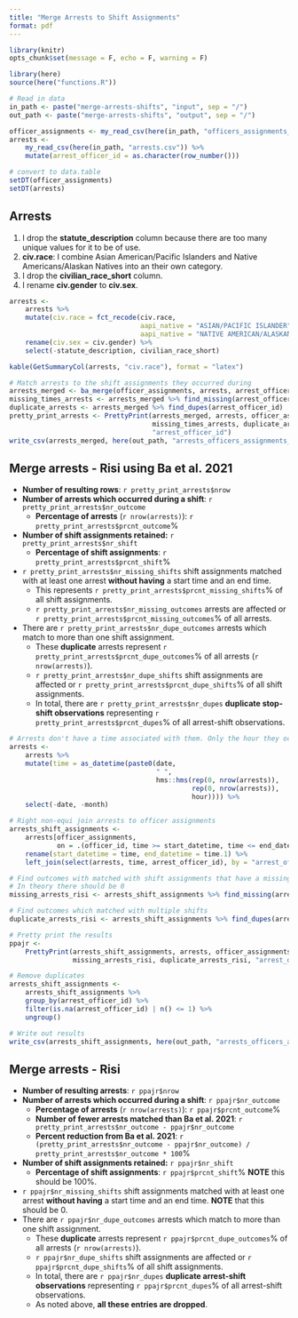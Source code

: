 ```yaml
---
title: "Merge Arrests to Shift Assignments"
format: pdf
---
```


```r
library(knitr)
opts_chunk$set(message = F, echo = F, warning = F)

library(here)
source(here("functions.R"))

# Read in data
in_path <- paste("merge-arrests-shifts", "input", sep = "/")
out_path <- paste("merge-arrests-shifts", "output", sep = "/")

officer_assignments <- my_read_csv(here(in_path, "officers_assignments_risi.csv"))
arrests <-
    my_read_csv(here(in_path, "arrests.csv")) %>%
    mutate(arrest_officer_id = as.character(row_number()))

# convert to data.table
setDT(officer_assignments)
setDT(arrests)
```

## Arrests

1. I drop the **statute_description** column because there are too many unique values for it to be of use.
2. **civ.race**: I combine Asian American/Pacific Islanders and Native Americans/Alaskan Natives into an their own category.
3. I drop the **civilian_race_short** column.
4. I rename **civ.gender** to **civ.sex**.

```r
arrests <-
    arrests %>%
    mutate(civ.race = fct_recode(civ.race,
                                 aapi_native = "ASIAN/PACIFIC ISLANDER",
                                 aapi_native = "NATIVE AMERICAN/ALASKAN NATIVE")) %>%
    rename(civ.sex = civ.gender) %>%
    select(-statute_description, civilian_race_short)

kable(GetSummaryCol(arrests, "civ.race"), format = "latex")
```

```r
# Match arrests to the shift assignments they occurred during
arrests_merged <- ba_merge(officer_assignments, arrests, arrest_officer_id)
missing_times_arrests <- arrests_merged %>% find_missing(arrest_officer_id)
duplicate_arrests <- arrests_merged %>% find_dupes(arrest_officer_id)
pretty_print_arrests <- PrettyPrint(arrests_merged, arrests, officer_assignments,
                                    missing_times_arrests, duplicate_arrests,
                                    "arrest_officer_id")
write_csv(arrests_merged, here(out_path, "arrests_officers_assignments_risi_max.csv"))
```

## Merge arrests - Risi using Ba et al. 2021

* **Number of resulting rows**: `r pretty_print_arrests$nrow`
* **Number of arrests which occurred during a shift**: `r pretty_print_arrests$nr_outcome`
    * **Percentage of arrests** (`r nrow(arrests)`): `r pretty_print_arrests$prcnt_outcome`%
* **Number of shift assignments retained:** `r pretty_print_arrests$nr_shift`
    * **Percentage of shift assignments**: `r pretty_print_arrests$prcnt_shift`%
* `r pretty_print_arrests$nr_missing_shifts` shift assignments matched with at least one arrest **without having** a start time and an end time.
    * This represents `r pretty_print_arrests$prcnt_missing_shifts`% of all shift assignments.
    * `r pretty_print_arrests$nr_missing_outcomes` arrests are affected or `r pretty_print_arrests$prcnt_missing_outcomes`% of all arrests.
* There are `r pretty_print_arrests$nr_dupe_outcomes` arrests which match to more than one shift assignment.
    * These **duplicate** arrests represent `r pretty_print_arrests$prcnt_dupe_outcomes`% of all arrests (`r nrow(arrests)`).
    * `r pretty_print_arrests$nr_dupe_shifts` shift assignments are affected or `r pretty_print_arrests$prcnt_dupe_shifts`% of all shift assignments.
    * In total, there are `r pretty_print_arrests$nr_dupes` **duplicate stop-shift observations** representing `r pretty_print_arrests$prcnt_dupes`% of all arrest-shift observations.
    
```r
# Arrests don't have a time associated with them. Only the hour they occurred.
arrests <-
    arrests %>%
    mutate(time = as_datetime(paste0(date,
                                     " ",
                                     hms::hms(rep(0, nrow(arrests)),
                                              rep(0, nrow(arrests)),
                                              hour)))) %>%
    select(-date, -month)

# Right non-equi join arrests to officer assignments
arrests_shift_assignments <-
    arrests[officer_assignments,
            on = .(officer_id, time >= start_datetime, time <= end_datetime)] %>%
    rename(start_datetime = time, end_datetime = time.1) %>%
    left_join(select(arrests, time, arrest_officer_id), by = "arrest_officer_id")

# Find outcomes with matched with shift assignments that have a missing start and end time
# In theory there should be 0
missing_arrests_risi <- arrests_shift_assignments %>% find_missing(arrest_officer_id)

# Find outcomes which matched with multiple shifts
duplicate_arrests_risi <- arrests_shift_assignments %>% find_dupes(arrest_officer_id)

# Pretty print the results
ppajr <-
    PrettyPrint(arrests_shift_assignments, arrests, officer_assignments,
                missing_arrests_risi, duplicate_arrests_risi, "arrest_officer_id")

# Remove duplicates
arrests_shift_assignments <-
    arrests_shift_assignments %>%
    group_by(arrest_officer_id) %>%
    filter(is.na(arrest_officer_id) | n() <= 1) %>%
    ungroup()

# Write out results
write_csv(arrests_shift_assignments, here(out_path, "arrests_officers_assignments_risi_min.csv"))
```

## Merge arrests - Risi

* **Number of resulting arrests**: `r ppajr$nrow`
* **Number of arrests which occurred during a shift**: `r ppajr$nr_outcome`
    * **Percentage of arrests** (`r nrow(arrests)`): `r ppajr$prcnt_outcome`%
    * **Number of fewer arrests matched than Ba et al. 2021**: `r pretty_print_arrests$nr_outcome - ppajr$nr_outcome`
    * **Percent reduction from Ba et al. 2021**: `r (pretty_print_arrests$nr_outcome - ppajr$nr_outcome) / pretty_print_arrests$nr_outcome * 100`%
* **Number of shift assignments retained:** `r ppajr$nr_shift`
    * **Percentage of shift assignments**: `r ppajr$prcnt_shift`% **NOTE** this should be 100%.
* `r ppajr$nr_missing_shifts` shift assignments matched with at least one arrest **without having** a start time and an end time. **NOTE** that this should be 0.
* There are `r ppajr$nr_dupe_outcomes` arrests which match to more than one shift assignment.
    * These **duplicate** arrests represent `r ppajr$prcnt_dupe_outcomes`% of all arrests (`r nrow(arrests)`).
    * `r ppajr$nr_dupe_shifts` shift assignments are affected or `r ppajr$prcnt_dupe_shifts`% of all shift assignments.
    * In total, there are `r ppajr$nr_dupes` **duplicate arrest-shift observations** representing `r ppajr$prcnt_dupes`% of all arrest-shift observations.
    * As noted above, **all these entries are dropped**.
    